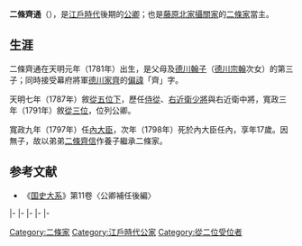 {{東亞男性歷史人物
|名稱 = 二條齊通
|出生日期 = [[天明_(日本)|天明]]元年五月初九（1781年5月31日）
|逝世日期 = [[寬政|寬政]]十年五月二十一（{{death date and age|1798|7|4|1781|5|31}}）
|法號 = 恭德院
|身份 = [[從二位|從二位]][[左大臣|左大臣]]
|主君 = [[光格天皇|光格天皇]]
|父親 = {{link-ja|二條治孝|二条治孝}}
|母親 = [[德川翰子|德川翰子]]
|養子 = [[二條齊信|二條齊信]]
}}

{{japanese|japanese=二条 斉通|kana=にじょう なりみち|romaji=Nijō Narimichi|kyujitai=二條 齊通}}
'''二條齊通'''（{{bd|1781年|5月31日|1798年|7月4日}}），是[[江戶時代|江戶時代]]後期的[[公卿|公卿]]；也是[[藤原北家|藤原北家]][[攝家|攝關家]]的[[二條家|二條家]]當主。

==生涯==
二條齊通在天明元年（1781年）出生，是父母{{link-ja|二條治孝|二条治孝}}及[[德川翰子|德川翰子]]（[[德川宗翰|德川宗翰]]次女）的第三子；同時接受幕府將軍[[德川家齊|德川家齊]]的[[名諱#偏諱|偏諱]]「齊」字。

天明七年（1787年）敘[[從五位|從五位下]]，歷任[[侍從|侍從]]、[[近衛府|右近衛少將]]與右近衛中將，寬政三年（1791年）敘[[從三位|從三位]]，位列公卿。

寬政九年（1797年）任[[內大臣|內大臣]]，次年（1798年）死於內大臣任內，享年17歲。因無子，故以弟弟[[二條齊信|二條齊信]]作養子繼承二條家。

==参考文献==
*《[[国史大系|国史大系]]》第11卷〈公卿補任後編〉

{{start box|width=auto}}
{{s-pre}}
|-
{{s-before|{{link-ja|二條治孝|二条治孝}}}}
{{s-title|[[二條家|二條家]]當主|1781年5月31日－1798年7月4日}}
{{s-after|[[二條齊信|二條齊信]]}}
|-
{{s-off}}
|-
{{s-before|[[三條實起|三條實起]]}}
{{s-title|[[內大臣|內大臣]]|1797年4月23日－1798年7月4日}}
{{s-after|[[德大寺實祖|德大寺實祖]]}}
|-
{{s-mil}}
|-
{{s-before|[[一條忠良|一條忠良]]}}
{{s-title|{{link-ja|近衛大將|近衛大将|左大將}}|1797年4月23日－1798年3月13日}}
{{s-after|[[近衛基前|近衛基前]]}}
{{end box}}

[[Category:二條家|Category:二條家]]
[[Category:江戶時代公家|Category:江戶時代公家]]
[[Category:從二位受位者|Category:從二位受位者]]